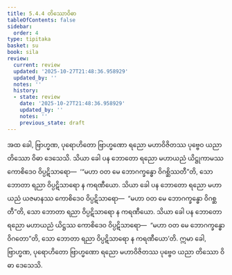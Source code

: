 ```yaml
---
title: 5.4.4 တိဿောဝိဓာ
tableOfContents: false
sidebar:
  order: 4
type: tipitaka
basket: su
book: sila
review:
  current: review
  updated: '2025-10-27T21:48:36.958929'
  updated_by: ''
  notes: ''
  history:
  - state: review
    date: '2025-10-27T21:48:36.958929'
    updated_by: ''
    notes: ''
    previous_state: draft
---
```



<ReviewStatus review={frontmatter.review} showDetails={true} />

<HypothesisAnnotation frontmatter={frontmatter} />

<DynamicBreadcrumb />

<Division number="342" book="sila" e="ch" v="6" p="131">

<Paragraph number="553" book="sila">
အထ ခေါ, ဗြာဟ္မဏ, ပုရောဟိတော ဗြာဟ္မဏော ရညော မဟာဝိဇိတဿ ပုဗ္ဗေဝ ယညာ တိဿော ဝိဓာ ဒေသေသိ. သိယာ ခေါ ပန ဘောတော ရညော မဟာယညံ ယိဋ္ဌုကာမဿ ကောစိဒေဝ ဝိပ္ပဋိသာရော—  ‘“မဟာ ဝတ မေ ဘောဂက္ခန္ဓော ဝိဂစ္ဆိဿတီ”တိ, သော ဘောတာ ရညာ ဝိပ္ပဋိသာရော န ကရဏီယော. သိယာ ခေါ ပန ဘောတော ရညော မဟာယညံ ယဇမာနဿ ကောစိဒေဝ ဝိပ္ပဋိသာရော—  “မဟာ ဝတ မေ ဘောဂက္ခန္ဓော ဝိဂစ္ဆတီ”တိ, သော ဘောတာ ရညာ ဝိပ္ပဋိသာရော န ကရဏီယော. သိယာ ခေါ ပန ဘောတော ရညော မဟာယညံ ယိဋ္ဌဿ ကောစိဒေဝ ဝိပ္ပဋိသာရော—  “မဟာ ဝတ မေ ဘောဂက္ခန္ဓော ဝိဂတော”တိ, သော ဘောတာ ရညာ ဝိပ္ပဋိသာရော န ကရဏီယော’တိ. ဣမာ ခေါ, ဗြာဟ္မဏ, ပုရောဟိတော ဗြာဟ္မဏော ရညော မဟာဝိဇိတဿ ပုဗ္ဗေဝ ယညာ တိဿော ဝိဓာ ဒေသေသိ.
</Paragraph>
</Division>
